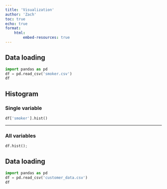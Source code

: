 ```yaml
---
title: 'Visualization'
author: 'Zach'
toc: true
echo: true
format: 
    html:
        embed-resources: true
---
```


## Data loading {.smaller}
```python
import pandas as pd
df = pd.read_csv('smoker.csv')
df
```

## Histogram

### Single variable
```python
df['smoker'].hist()
```

---

### All variables
```python
df.hist();
```

## Data loading {.smaller}
```python
import pandas as pd
df = pd.read_csv('customer_data.csv')
df
```